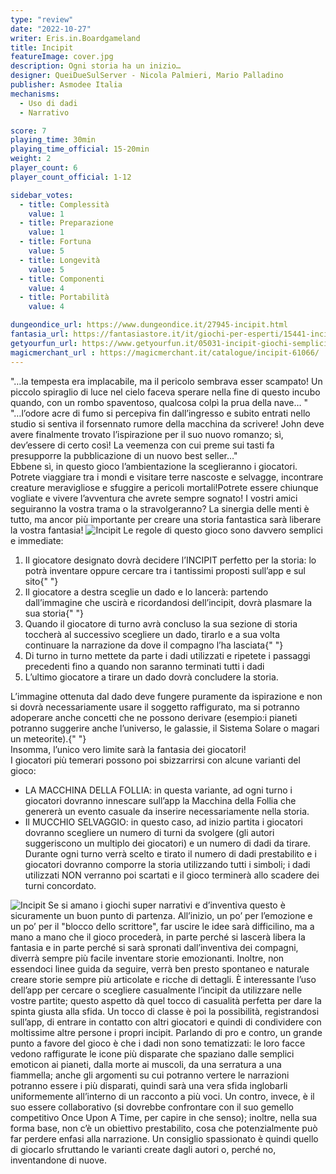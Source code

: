 ```yaml
---
type: "review"
date: "2022-10-27"
writer: Eris.in.Boardgameland
title: Incipit
featureImage: cover.jpg
description: Ogni storia ha un inizio…
designer: QueiDueSulServer - Nicola Palmieri, Mario Palladino
publisher: Asmodee Italia
mechanisms:
  - Uso di dadi
  - Narrativo

score: 7
playing_time: 30min
playing_time_official: 15-20min
weight: 2
player_count: 6
player_count_official: 1-12

sidebar_votes:
  - title: Complessità
    value: 1
  - title: Preparazione
    value: 1
  - title: Fortuna
    value: 5
  - title: Longevità
    value: 5
  - title: Componenti
    value: 4
  - title: Portabilità
    value: 4

dungeondice_url: https://www.dungeondice.it/27945-incipit.html
fantasia_url: https://fantasiastore.it/it/giochi-per-esperti/15441-incipit.html
getyourfun_url: https://www.getyourfun.it/05031-incipit-giochi-semplici-e-veloci.html
magicmerchant_url : https://magicmerchant.it/catalogue/incipit-61066/
---
```


<Setting>
"…la tempesta era implacabile, ma il pericolo sembrava esser scampato! Un piccolo spiraglio di luce nel cielo faceva sperare nella fine di questo incubo quando, con un rombo spaventoso, qualcosa colpì la prua della nave… " <br/>
"…l’odore acre di fumo si percepiva fin dall’ingresso e subito entrati nello studio si sentiva il forsennato rumore della macchina da scrivere! John deve avere finalmente trovato l’ispirazione per il suo nuovo romanzo; sì, dev’essere di certo così! La veemenza con cui preme sui tasti fa presupporre la pubblicazione di un nuovo best seller…" <br/>
Ebbene sì, in questo gioco l’ambientazione la sceglieranno i giocatori. Potrete viaggiare tra i mondi e visitare terre nascoste e selvagge, incontrare creature meravigliose e sfuggire a pericoli mortali!Potrete essere chiunque vogliate e vivere l’avventura che avrete sempre sognato! I vostri amici seguiranno la vostra trama o la stravolgeranno? La sinergia delle menti è tutto, ma ancor più importante per creare una storia fantastica sarà liberare la vostra fantasia!

</Setting>

<img src="./game1.jpg" alt="Incipit" />

<Rules>
  Le regole di questo gioco sono davvero semplici e immediate:
  <ol>
    <li>
      Il giocatore designato dovrà decidere l’INCIPIT perfetto per la storia: lo
      potrà inventare oppure cercare tra i tantissimi proposti sull’app e sul
      sito{" "}
    </li>
    <li>
      Il giocatore a destra sceglie un dado e lo lancerà: partendo dall’immagine
      che uscirà e ricordandosi dell’incipit, dovrà plasmare la sua storia{" "}
    </li>
    <li>
      Quando il giocatore di turno avrà concluso la sua sezione di storia
      toccherà al successivo scegliere un dado, tirarlo e a sua volta continuare
      la narrazione da dove il compagno l’ha lasciata{" "}
    </li>
    <li>
      Di turno in turno mettete da parte i dadi utilizzati e ripetete i passaggi
      precedenti fino a quando non saranno terminati tutti i dadi
    </li>
    <li>L’ultimo giocatore a tirare un dado dovrà concludere la storia.</li>
  </ol>
  L’immagine ottenuta dal dado deve fungere puramente da ispirazione e non si
  dovrà necessariamente usare il soggetto raffigurato, ma si potranno adoperare
  anche concetti che ne possono derivare (esempio:i pianeti potranno suggerire
  anche l’universo, le galassie, il Sistema Solare o magari un meteorite).{" "}
  <br />
  Insomma, l’unico vero limite sarà la fantasia dei giocatori! <br />I giocatori
  più temerari possono poi sbizzarrirsi con alcune varianti del gioco:
  <ul>
    <li>
      LA MACCHINA DELLA FOLLIA: in questa variante, ad ogni turno i giocatori
      dovranno innescare sull’app la Macchina della Follia che genererà un
      evento casuale da inserire necessariamente nella storia.
    </li>
    <li>
      Il MUCCHIO SELVAGGIO: in questo caso, ad inizio partita i giocatori
      dovranno scegliere un numero di turni da svolgere (gli autori suggeriscono
      un multiplo dei giocatori) e un numero di dadi da tirare. Durante ogni
      turno verrà scelto e tirato il numero di dadi prestabilito e i giocatori
      dovranno comporre la storia utilizzando tutti i simboli; i dadi utilizzati
      NON verranno poi scartati e il gioco terminerà allo scadere dei turni
      concordato.
    </li>
  </ul>
</Rules>

<img src="./game2.jpg" alt="Incipit" />

<Feedback>
Se si amano i giochi super narrativi e d’inventiva questo è sicuramente un buon punto di partenza. All’inizio, un po’ per l’emozione e un po’ per il "blocco dello scrittore", far uscire le idee sarà difficilino, ma a mano a mano che il gioco procederà, in parte perché si lascerà libera la fantasia e in parte perché si sarà spronati dall’inventiva dei compagni, diverrà sempre più facile inventare storie emozionanti. Inoltre, non essendoci linee guida da seguire, verrà ben presto spontaneo e naturale creare storie sempre più articolate e ricche di dettagli.
È interessante l’uso dell’app per cercare o scegliere casualmente l’incipit da utilizzare nelle vostre partite; questo aspetto dà quel tocco di casualità perfetta per dare la spinta giusta alla sfida. Un tocco di classe è poi la possibilità, registrandosi sull’app, di entrare in contatto con altri giocatori e quindi di condividere con moltissime altre persone i propri incipit.
Parlando di pro e contro, un grande punto a favore del gioco è che i dadi non sono tematizzati: le loro facce vedono raffigurate le icone più disparate che spaziano dalle semplici emoticon ai pianeti, dalla morte ai muscoli, da una serratura a una fiammella; anche gli argomenti su cui potranno vertere le narrazioni potranno essere i più disparati, quindi sarà una vera sfida inglobarli uniformemente all’interno di un racconto a più voci. Un contro, invece, è il suo essere collaborativo (si dovrebbe confrontare con il suo gemello competitivo Once Upon A Time, per capire in che senso); inoltre, nella sua forma base, non c’è un obiettivo prestabilito, cosa che potenzialmente può far perdere enfasi alla narrazione.
Un consiglio spassionato è quindi quello di giocarlo sfruttando le varianti create dagli autori o, perché no, inventandone di nuove.

</Feedback>
